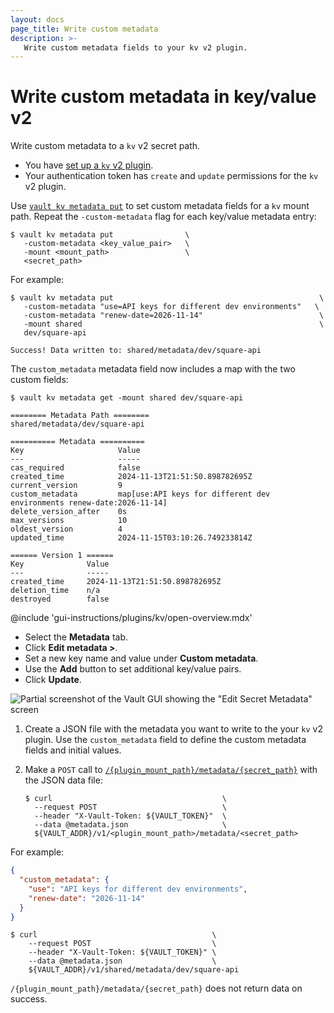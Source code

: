 ```yaml
---
layout: docs
page_title: Write custom metadata
description: >-
   Write custom metadata fields to your kv v2 plugin.
---
```


# Write custom metadata in key/value v2 

Write custom metadata to a `kv` v2 secret path.

<Tip title="Assumptions">

- You have [set up a `kv` v2 plugin](/vault/docs/secrets/kv/kv-v2/setup). 
- Your authentication token has `create` and `update` permissions for the `kv`
  v2 plugin.

</Tip>

<Tabs>

<Tab heading="CLI" group="cli">

Use [`vault kv metadata put`](/vault/docs/command/kv/metadata) to set custom
metadata fields for a `kv` mount path. Repeat the `-custom-metadata` flag for
each key/value metadata entry:

```shell-session
$ vault kv metadata put                \
   -custom-metadata <key_value_pair>   \
   -mount <mount_path>                 \
   <secret_path>
```

For example: 

<CodeBlockConfig hideClipboard="true">

```shell-session
$ vault kv metadata put                                              \
   -custom-metadata "use=API keys for different dev environments"   \
   -custom-metadata "renew-date=2026-11-14"                          \
   -mount shared                                                     \
   dev/square-api

Success! Data written to: shared/metadata/dev/square-api
```
</CodeBlockConfig>


The `custom_metadata` metadata field now includes a map with the two custom
fields:

<CodeBlockConfig hideClipboard="true" highlight="14">

```shell-session
$ vault kv metadata get -mount shared dev/square-api

======== Metadata Path ========
shared/metadata/dev/square-api

========== Metadata ==========
Key                     Value
---                     -----
cas_required            false
created_time            2024-11-13T21:51:50.898782695Z
current_version         9
custom_metadata         map[use:API keys for different dev environments renew-date:2026-11-14]
delete_version_after    0s
max_versions            10
oldest_version          4
updated_time            2024-11-15T03:10:26.749233814Z

====== Version 1 ======
Key              Value
---              -----
created_time     2024-11-13T21:51:50.898782695Z
deletion_time    n/a
destroyed        false
```

</CodeBlockConfig>

</Tab>

<Tab heading="GUI" group="gui">

@include 'gui-instructions/plugins/kv/open-overview.mdx'

- Select the **Metadata** tab.
- Click **Edit metadata >**.
- Set a new key name and value under **Custom metadata**.
- Use the **Add** button to set additional key/value pairs.
- Click **Update**.

![Partial screenshot of the Vault GUI showing the "Edit Secret Metadata" screen](/img/gui/kv/custom-metadata.png)

</Tab>

<Tab heading="API" group="api">

1. Create a JSON file with the metadata you want to write to the your `kv` v2
   plugin. Use the `custom_metadata` field to define the custom metadata fields
   and initial values.

1. Make a `POST` call to
   [`/{plugin_mount_path}/metadata/{secret_path}`](/vault/api-docs/secret/kv/kv-v2#create-update-metadata)
   with the JSON data file:
    ```shell-session
    $ curl                                      \
      --request POST                            \
      --header "X-Vault-Token: ${VAULT_TOKEN}"  \
      --data @metadata.json                     \
      ${VAULT_ADDR}/v1/<plugin_mount_path>/metadata/<secret_path>
    ```

For example:

<CodeBlockConfig hideClipboard="true">

```json
{
  "custom_metadata": {
    "use": "API keys for different dev environments",
    "renew-date": "2026-11-14"
  }
}
```

</CodeBlockConfig>

<CodeBlockConfig hideClipboard="true">

```shell-session
$ curl                                       \
    --request POST                           \
    --header "X-Vault-Token: ${VAULT_TOKEN}" \
    --data @metadata.json                    \
    ${VAULT_ADDR}/v1/shared/metadata/dev/square-api
```

`/{plugin_mount_path}/metadata/{secret_path}` does not return data on success.

</CodeBlockConfig>

</Tab>

</Tabs>
